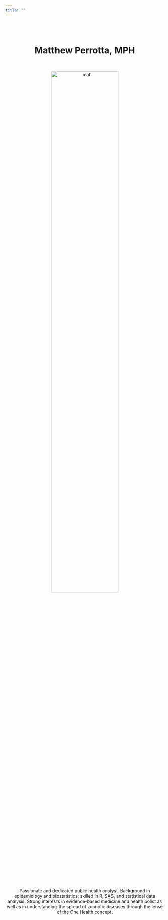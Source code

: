 ```yaml
---
title: ""
---
```

<center>

<br>
<br>

# __Matthew Perrotta, MPH__

<link rel="stylesheet" href="styles.css" type="text/css">
<link rel="stylesheet" href="academicons/css/academicons.min.css"/>
<link rel="apple-touch-icon" href="/images/JG_transparent.png" >

<br>

<img src="images/ireland_sweater_circular.png" alt="matt" style="width:65%">

<br>


<large>Passionate and dedicated public health analyst. Background in epidemiology and biostatistics; skilled in R, SAS, and statistical data analysis. Strong interests in evidence-based medicine and health polict as well as in understanding the spread of zoonotic diseases through the lense of the One Health concept.<large>
